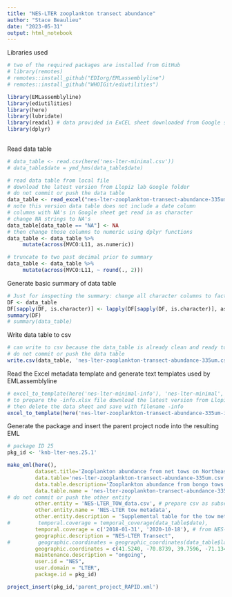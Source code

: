 ```yaml
---
title: "NES-LTER zooplankton transect abundance"
author: "Stace Beaulieu"
date: "2023-05-31"
output: html_notebook
---
```


Libraries used

```r
# two of the required packages are installed from GitHub
# library(remotes)
# remotes::install_github("EDIorg/EMLassemblyline")
# remotes::install_github("WHOIGit/ediutilities")

library(EMLassemblyline)
library(ediutilities)
library(here)
library(lubridate)
library(readxl) # data provided in ExCEL sheet downloaded from Google sheet
library(dplyr)
 
```

Read data table

```r
# data_table <- read.csv(here('nes-lter-minimal.csv'))
# data_table$date = ymd_hms(data_table$date)

# read data table from local file
# download the latest version from Llopiz lab Google folder
# do not commit or push the data table
data_table <- read_excel("nes-lter-zooplankton-transect-abundance-335um_20230531.xlsx", sheet = "data", col_names = TRUE)
# note this version data table does not include a date column
# columns with NA's in Google sheet get read in as character
# change NA strings to NA's
data_table[data_table == "NA"] <- NA
# then change those columns to numeric using dplyr functions
data_table <- data_table %>%
     mutate(across(MVCO:L11, as.numeric)) 

# truncate to two past decimal prior to summary
data_table <- data_table %>%
     mutate(across(MVCO:L11, ~ round(., 2))) 

```

Generate basic summary of data table

```r
# Just for inspecting the summary: change all character columns to factor
DF <- data_table
DF[sapply(DF, is.character)] <- lapply(DF[sapply(DF, is.character)], as.factor)
summary(DF)
# summary(data_table)

```

Write data table to csv

```r

# can write to csv because the data_table is already clean and ready to submit
# do not commit or push the data table
write.csv(data_table, 'nes-lter-zooplankton-transect-abundance-335um.csv', row.names=FALSE)

```

Read the Excel metadata template and generate text templates used by
EMLassemblyline

```r
# excel_to_template(here('nes-lter-minimal-info'), 'nes-lter-minimal', rights='CC0')
# to prepare the -info.xlsx file download the latest version from Llopiz lab Google folder
# then delete the data sheet and save with filename -info
excel_to_template(here('nes-lter-zooplankton-transect-abundance-335um-info'), 'nes-lter-zooplankton-transect-abundance-335um', rights='CCBY')

```
Generate the package and insert the parent project node into the resulting EML

```r
# package ID 25
pkg_id <- 'knb-lter-nes.25.1'

make_eml(here(),
         dataset.title='Zooplankton abundance from net tows on Northeast U.S. Shelf Long Term Ecological Research (NES-LTER) Transect cruises, ongoing since 2018',
         data.table='nes-lter-zooplankton-transect-abundance-335um.csv',
         data.table.description='Zooplankton abundance from bongo tows with 335 micron mesh net on NES-LTER Transect cruises',
         data.table.name = 'nes-lter-zooplankton-transect-abundance-335um',
# do not commit or push the other entity
         other.entity = 'NES-LTER_TOW_data.csv', # prepare csv as subset of NES-LTER_TOW_data Google sheet
         other.entity.name = 'NES-LTER tow metadata',
         other.entity.description = 'Supplemental table for the tow metadata',         
#         temporal.coverage = temporal_coverage(data_table$date),
         temporal.coverage = c('2018-01-31', '2020-10-18'), # from NES-LTER_TOW_data
         geographic.description = "NES-LTER Transect",
#         geographic.coordinates = geographic_coordinates(data_table$latitude, data_table$longitude),
         geographic.coordinates = c(41.5240, -70.8739, 39.7596, -71.1344), # from NES-LTER_TOW_data
         maintenance.description = "ongoing",
         user.id = "NES",
         user.domain = "LTER",
         package.id = pkg_id)

project_insert(pkg_id,'parent_project_RAPID.xml')
```
